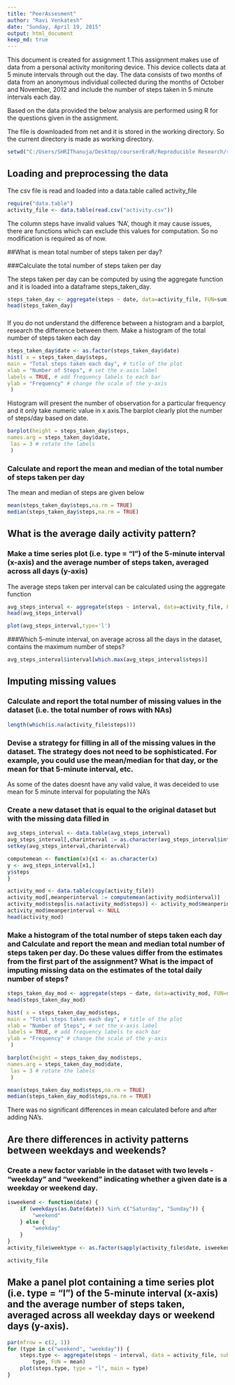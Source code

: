 ```yaml
---
title: "PeerAssesment"
author: "Ravi Venkatesh"
date: "Sunday, April 19, 2015"
output: html_document
keep_md: true
---
```



<!-- rmarkdown v1 -->



This document is created for assignment 1.This assignment makes use of data from a personal activity monitoring device. This device collects data at 5 minute intervals through out the day. The data consists of two months of data from an anonymous individual collected during the months of October and November, 2012 and include the number of steps taken in 5 minute intervals each day.

Based on the data provided the below analysis are performed using R for the questions given in the assignment.

The file is downloaded from net and it is stored in the working directory. So the current directory is made as working directory.

```r
setwd("C:/Users/SHRIThanuja/Desktop/courserEraR/Reproducible Research/rprog_data_specdata")
```

## Loading and preprocessing the data

The csv file is read and loaded into a data.table called activity_file

```r
require("data.table")
activity_file <- data.table(read.csv("activity.csv"))
```

The column steps have invalid values 'NA', though it may cause issues, there are functions which can exclude this values for computation. So no modification is required as of now.

##What is mean total number of steps taken per day?

###Calculate the total number of steps taken per day

The steps taken per day can be computed by using the aggregate function and it is loaded into a dataframe steps_taken_day.

```r
steps_taken_day <- aggregate(steps ~ date, data=activity_file, FUN=sum)
head(steps_taken_day)

```

###

If you do not understand the difference between a histogram and a barplot, research the difference between them. Make a histogram of the total number of steps taken each day

```r
steps_taken_day$date <- as.factor(steps_taken_day$date)
hist( x = steps_taken_day$steps,
main = "Total steps taken each day", # title of the plot
xlab = "Number of Steps", # set the x-axis label
labels = TRUE, # add frequency labels to each bar
ylab = "Frequency" # change the scale of the y-axis
 )

```

Histogram will present the number of observation for a particular frequency and it only take numeric value in x axis.The barplot clearly plot the number of steps/day based on date. 

```r
barplot(height = steps_taken_day$steps,
names.arg = steps_taken_day$date,
 las = 3 # rotate the labels
 )
```

### Calculate and report the mean and median of the total number of steps taken per day

The mean and median of steps are given below

```r
mean(steps_taken_day$steps,na.rm = TRUE)
median(steps_taken_day$steps,na.rm = TRUE)

```

## What is the average daily activity pattern?

### Make a time series plot (i.e. type = "l") of the 5-minute interval (x-axis) and the average number of steps taken, averaged across all days (y-axis)

The average steps taken per interval can be calculated using the aggregate function

```r
avg_steps_interval <- aggregate(steps ~ interval, data=activity_file, FUN=mean)
head(avg_steps_interval)

plot(avg_steps_interval,type='l')
```

###Which 5-minute interval, on average across all the days in the dataset, contains the maximum number of steps?
```r
avg_steps_interval$interval[which.max(avg_steps_interval$steps)]
```

## Imputing missing values

### Calculate and report the total number of missing values in the dataset (i.e. the total number of rows with NAs)

```r
length(which(is.na(activity_file$steps)))

```

### Devise a strategy for filling in all of the missing values in the dataset. The strategy does not need to be sophisticated. For example, you could use the mean/median for that day, or the mean for that 5-minute interval, etc.

As some of the dates doesnt have any valid value, it was deceided to use mean for 5 minute interval for populating the NA's

### Create a new dataset that is equal to the original dataset but with the missing data filled in


```r
avg_steps_interval <- data.table(avg_steps_interval)
avg_steps_interval[,charinterval := as.character(avg_steps_interval$interval)]
setkey(avg_steps_interval,charinterval)

computemean <- function(x){x1 <- as.character(x)
y <- avg_steps_interval[x1,]
y$steps
}

activity_mod <- data.table(copy(activity_file))
activity_mod[,meanperinterval := computemean(activity_mod$interval)]
activity_mod$steps[is.na(activity_mod$steps)] <- activity_mod$meanperinterval[is.na(activity_mod$steps)]
activity_mod$meanperinterval <- NULL
head(activity_mod)

```


### Make a histogram of the total number of steps taken each day and Calculate and report the mean and median total number of steps taken per day. Do these values differ from the estimates from the first part of the assignment? What is the impact of imputing missing data on the estimates of the total daily number of steps?

```r
steps_taken_day_mod <- aggregate(steps ~ date, data=activity_mod, FUN=sum)
head(steps_taken_day_mod)

```

```r
 
hist( x = steps_taken_day_mod$steps,
main = "Total steps taken each day", # title of the plot
xlab = "Number of Steps", # set the x-axis label
labels = TRUE, # add frequency labels to each bar
ylab = "Frequency" # change the scale of the y-axis
 )

```

```r
barplot(height = steps_taken_day_mod$steps,
names.arg = steps_taken_day_mod$date,
 las = 3 # rotate the labels
 )
```

```r
mean(steps_taken_day_mod$steps,na.rm = TRUE)
median(steps_taken_day_mod$steps,na.rm = TRUE)

```

There was no significant differences in mean calculated before and after adding NA's.

## Are there differences in activity patterns between weekdays and weekends?

### Create a new factor variable in the dataset with two levels - "weekday" and "weekend" indicating whether a given date is a weekday or weekend day.


```r
isweekend <- function(date) {
    if (weekdays(as.Date(date)) %in% c("Saturday", "Sunday")) {
        "weekend"
    } else {
        "weekday"
    }
}
activity_file$weektype <- as.factor(sapply(activity_file$date, isweekend))

activity_file
```


##    Make a panel plot containing a time series plot (i.e. type = "l") of the 5-minute interval (x-axis) and the average number of steps taken, averaged across all weekday days or weekend days (y-axis).

```r

par(mfrow = c(2, 1))
for (type in c("weekend", "weekday")) {
    steps.type <- aggregate(steps ~ interval, data = activity_file, subset = activity_file$weektype == 
        type, FUN = mean)
    plot(steps.type, type = "l", main = type)
}

```
